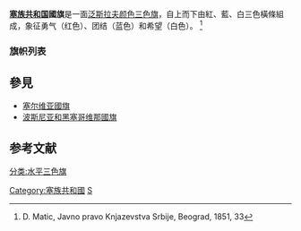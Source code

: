 {{not|塞尔维亚国旗}}
{{Infobox flag
| Name = 塞族共和国国旗
| Image = Flag of Republika Srpska.svg
| Proportion = 1:2
| Adoption =1992年2月28日（首次使用）<br />2005年9月12日获法律保障
| Design = 一面三色旗，由紅、藍、白三橫條組成。
| Name2 = 塞族共和国总统旗
| Image2 = Flag of the President of Republika Srpska.svg
| Proportion2 = 1:2
| Adoption2 =2008年3月22日（首次使用）<br />
| Design2 = 为一面[[紅旗|紅旗]]，旗中間有[[塞族共和国國徽|國徽]]。
}}
'''[[塞族共和国|塞族共和国]]國旗'''是一面[[泛斯拉夫颜色|泛斯拉夫颜色]][[三色旗|三色旗]]，自上而下由紅、藍、白三色橫條組成，象征勇气（红色）、团结（蓝色）和希望（白色）。
<ref>D. Matic, Javno pravo Knjazevstva Srbije, Beograd, 1851, 33</ref>

===旗帜列表===
{{Flag gallery
|File:Flag of the President of Republika Srpska.svg|[[塞族共和国总统|塞族共和国总统]]的旗帜
|File:Flag of the Serbian Orthodox Church.svg|塞尔维亚东正教教会旗帜
|File:Serb flag with white eagle.svg|塞尔维亚克拉伊纳共和国旗帜
|File:Flag of the President of Republika Srpska (1995–2007).svg|塞族共和国总统的旗帜（1995-2007年）
|File:Standard of the Prime Minister of Republika Srpska (1995-2007).svg|塞族共和国总理的旗帜（1995-2007年）
|File:Standard of the President of the People's Assembly of Srpska (1995-2007).svg|[[塞族人民议会主席|塞族人民议会主席]]的旗帜（1995-2007年）
|File:Standard of the Minister of Defence of Republika Srpska (1995–2007).svg|塞族共和国国防部长的旗帜（1995-2007年）、
|File:State Flag of Serbian Krajina (1991).svg|塞尔维亚克拉伊纳共和国国旗（为1991至1995年存在于[[克罗地亚|克罗地亚]]的塞尔维亚族地方割据政权）
|File:Civil Flag of Serbia.svg|在波黑塞尔维亚人聚居区随处可见的[[塞尔维亚国旗|塞尔维亚国旗]]民用旗版
}}

==參見==
* [[塞尔维亚國旗|塞尔维亚國旗]]
* [[波斯尼亚和黑塞哥维那國旗|波斯尼亚和黑塞哥维那國旗]]

== 参考文献 ==
{{Reflist}}
{{欧洲题目|国旗}}



[[Category:塞族共和國|Category:塞族共和國]]
[[Category:國旗|S]]
[[分类:水平三色旗|分类:水平三色旗]]